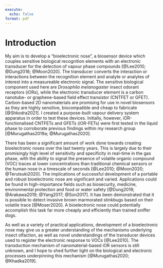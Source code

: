 ```yaml
---
execute: 
  echo: false
format: pdf
---
```


# Introduction

My aim is to develop a "bioelectronic nose", a biosensor device which couples sensitive biological recognition elements with an electronic transducer for the detection of vapour phase compounds [@Lee2010; @Dung2018; @Moon2020]. The transducer converts the interaction or interactions between the recognition element and analyte or analytes of interest into a measureable electronic signal. The sensitive biological component used here are *Drosophila melanogaster* insect odorant receptors (iORs), while the electronic transducer element is a carbon nanotube- or graphene-based field effect transistor (CNTFET or GFET). Carbon-based 2D nanomaterials are promising for use in novel biosensors as they are highly sensitive, biocompatible and cheap to fabricate [@Shkodra2021]. I created a purpose-built vapour delivery system apparatus in order to test these devices. Initially, however, iOR-functionalised CNTFETs and GFETs (iOR-FETs) were first tested in the liquid phase to corroborate previous findings within my research group [@Murugathas2019a; @Murugathas2020].
    
There has been a significant amount of work done towards creating bioelectronic noses over the last twenty years. This is largely due to their promisingly high level of sensitivity and specificity in real-time in the gas phase, with the ability to signal the presence of volatile organic compound (VOC) traces at lower concentrations than traditional chemical sensors or the human nose in a timescale of seconds [@Lee2010; @Moon2020; @Terutsuki2020]. The implications of successful development of a portable and robust bioelectronic nose are significant and varied. Applications could be found in high-importance fields such as biosecurity, medicine, environmental protection and food or water safety [@Dung2018; @Arakawa2019; @Yang2017; @Son2017]. It has been demonstrated that it is possible to detect invasive brown marmorated stinkbugs based on their volatile trace [@Moser2020]. A bioelectronic nose could potentially accomplish this task far more cheaply and efficiently than trained sniffer dogs.

As well as a variety of practical applications, development of a bioelectronic nose may give us a greater understanding of the mechanisms underlying insect olfaction, as well as novel understandings of the transducer devices used to register the electronic response to VOCs [@Lee2010]. The transduction mechanism of nanomaterial-based iOR sensors is still unknown, and I hope to shed further light on the biological and electronic processes underpinning this mechanism [@Murugathas2020; @Khadka2019].  